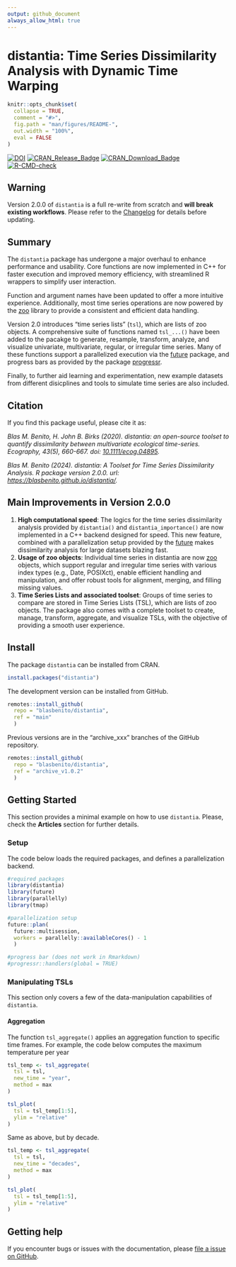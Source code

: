 ```yaml
---
output: github_document
always_allow_html: true
---
```


# distantia: Time Series Dissimilarity Analysis with Dynamic Time Warping

<!-- README.md is generated from README.Rmd. Please edit that file -->

```r
knitr::opts_chunk$set(
  collapse = TRUE,
  comment = "#>",
  fig.path = "man/figures/README-",
  out.width = "100%",
  eval = FALSE
)
```

<!-- badges: start -->

[![DOI](https://zenodo.org/badge/187805264.svg)](https://zenodo.org/badge/latestdoi/187805264)
[![CRAN\_Release\_Badge](http://www.r-pkg.org/badges/version/distantia)](https://CRAN.R-project.org/package=distantia)
[![CRAN\_Download\_Badge](http://cranlogs.r-pkg.org/badges/grand-total/distantia)](https://CRAN.R-project.org/package=distantia)
[![R-CMD-check](https://github.com/BlasBenito/distantia/actions/workflows/R-CMD-check.yaml/badge.svg)](https://github.com/BlasBenito/distantia/actions/workflows/R-CMD-check.yaml)


<!-- badges: end -->

## Warning

Version 2.0.0 of `distantia` is a full re-write from scratch and **will break existing workflows**. Please refer to the [Changelog](https://blasbenito.github.io/distantia/news/index.html) for details before updating.

## Summary

The `distantia` package has undergone a major overhaul to enhance performance and usability. Core functions are now implemented in C++ for faster execution and improved memory efficiency, with streamlined R wrappers to simplify user interaction. 

Function and argument names have been updated to offer a more intuitive experience. Additionally, most time series operations are now powered by the [zoo](https://cran.r-project.org/web/packages/zoo/index.html) library to provide a consistent and efficient data handling.

Version 2.0 introduces "time series lists" (`tsl`), which are lists of zoo objects. A comprehensive suite of functions named `tsl_...()` have been added to the pacakge to generate, resample, transform, analyze, and visualize univariate, multivariate, regular, or irregular time series. Many of these functions support a parallelized execution via the [future](https://future.futureverse.org/) package, and progress bars as provided by the package [progressr](https://progressr.futureverse.org/).

Finally, to further aid learning and experimentation, new example datasets from different disicplines and tools to simulate time series are also included.

## Citation

If you find this package useful, please cite it as:

*Blas M. Benito, H. John B. Birks (2020). distantia: an open-source toolset to quantify dissimilarity between multivariate ecological time-series. Ecography, 43(5), 660-667. doi: [10.1111/ecog.04895](https://nsojournals.onlinelibrary.wiley.com/doi/10.1111/ecog.04895).*

*Blas M. Benito (2024). distantia: A Toolset for Time Series Dissimilarity Analysis. R package version 2.0.0. url:  [https://blasbenito.github.io/distantia/](https://blasbenito.github.io/distantia/).*

## Main Improvements in Version 2.0.0

1. **High computational speed**: The logics for the time series dissimilarity analysis provided by `distantia()` and `distantia_importance()` are now implemented in a C++ backend designed for speed. This new feature, combined with a parallelization setup provided by the [future](https://future.futureverse.org/) makes dissimilarity analysis for large datasets blazing fast.
2. **Usage of zoo objects**: Individual time series in distantia are now [zoo](https://cran.r-project.org/package=zoo) objects, which support regular and irregular time series with various index types (e.g., Date, POSIXct), enable efficient handling and manipulation, and offer robust tools for alignment, merging, and filling missing values.
3. **Time Series Lists and associated toolset**: Groups of time series to compare are stored in Time Series Lists (TSL), which are lists of zoo objects. The package also comes with a complete toolset to create, manage, transform, aggregate, and visualize TSLs, with the objective of providing a smooth user experience.

## Install

The package `distantia` can be installed from CRAN.

```r
install.packages("distantia")
```


The development version can be installed from GitHub.

```r
remotes::install_github(
  repo = "blasbenito/distantia", 
  ref = "main"
  )
```


Previous versions are in the “archive_xxx” branches of the GitHub repository.

```r
remotes::install_github(
  repo = "blasbenito/distantia", 
  ref = "archive_v1.0.2"
  )
```

## Getting Started

This section provides a minimal example on how to use `distantia`. Please, check the **Articles** section for further details.

### Setup

The code below loads the required packages, and defines a parallelization backend.

```r
#required packages
library(distantia)
library(future)
library(parallelly)
library(tmap)

#parallelization setup
future::plan(
  future::multisession,
  workers = parallelly::availableCores() - 1
  )

#progress bar (does not work in Rmarkdown)
#progressr::handlers(global = TRUE)
```



### Manipulating TSLs

This section only covers a few of the data-manipulation capabilities of `distantia`.

#### Aggregation

The function `tsl_aggregate()` applies an aggregation function to specific time frames. For example, the code below computes the maximum temperature per year

```r
tsl_temp <- tsl_aggregate(
  tsl = tsl,
  new_time = "year",
  method = max
)

tsl_plot(
  tsl = tsl_temp[1:5],
  ylim = "relative"
)
```
Same as above, but by decade.

```r
tsl_temp <- tsl_aggregate(
  tsl = tsl,
  new_time = "decades",
  method = max
)

tsl_plot(
  tsl = tsl_temp[1:5],
  ylim = "relative"
)
```

## Getting help

If you encounter bugs or issues with the documentation, please [file a issue on GitHub](https://github.com/BlasBenito/distantia/issues).
